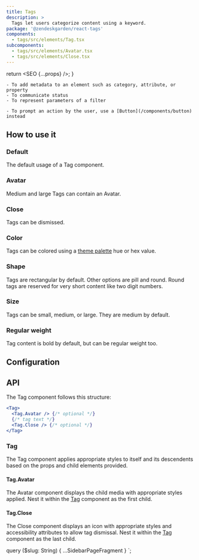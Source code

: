 ```yaml
---
title: Tags
description: >
  Tags let users categorize content using a keyword.
package: '@zendeskgarden/react-tags'
components:
  - tags/src/elements/Tag.tsx
subcomponents:
  - tags/src/elements/Avatar.tsx
  - tags/src/elements/Close.tsx
---
```



  return <SEO {...props} />;
}

<Usage>
  <Use>

    - To add metadata to an element such as category, attribute, or property
    - To communicate status
    - To represent parameters of a filter

  </Use>
  <Misuse>

    - To prompt an action by the user, use a [Button](/components/button) instead

  </Misuse>
</Usage>

## How to use it

### Default

The default usage of a Tag component.


<CodeExample code={TagsDefaultCode}>
  <TagsDefault />
</CodeExample>

### Avatar

Medium and large Tags can contain an Avatar.


<CodeExample code={TagsAvatarCode}>
  <TagsAvatar />
</CodeExample>

### Close

Tags can be dismissed.


<CodeExample code={TagsCloseCode}>
  <TagsClose />
</CodeExample>

### Color

Tags can be colored using a [theme palette](/components/theme-object#palette)
hue or hex value.


<CodeExample code={TagsColorCode}>
  <TagsColor />
</CodeExample>

### Shape

Tags are rectangular by default. Other options are pill and round. Round tags
are reserved for very short content like two digit numbers.


<CodeExample code={TagsShapeCode}>
  <TagsShape />
</CodeExample>

### Size

Tags can be small, medium, or large. They are medium by default.


<CodeExample code={TagsSizeCode}>
  <TagsSize />
</CodeExample>

### Regular weight

Tag content is bold by default, but can be regular weight too.


<CodeExample code={TagsWeightCode}>
  <TagsWeight />
</CodeExample>

## Configuration

<Configuration reactPackage={props.data.mdx.package} components={props.data.mdx.components} />

## API

The Tag component follows this structure:

```jsx
<Tag>
  <Tag.Avatar /> {/* optional */}
  {/* tag text */}
  <Tag.Close /> {/* optional */}
</Tag>
```

### Tag

<Component components={props.data.mdx.components} componentName="tag" />

The Tag component applies appropriate styles to itself and its descendents based on the props and
child elements provided.

<PropSheet components={props.data.mdx.components} componentName="tag" />

#### Tag.Avatar

<Component components={props.data.mdx.subcomponents} componentName="tag.avatar" />

The Avatar component displays the child media with appropriate styles applied. Nest it within the [Tag](#tag)
component as the first child.

<PropSheet components={props.data.mdx.subcomponents} componentName="tag.avatar" />

#### Tag.Close

<Component components={props.data.mdx.subcomponents} componentName="tag.close" />

The Close component displays an icon with appropriate styles and accessibility attributes to allow tag
dismissal. Nest it within the [Tag](#tag) component as the last child.

<PropSheet components={props.data.mdx.subcomponents} componentName="tag.close" />


  query ($slug: String) {
    ...SidebarPageFragment
  }
`;
